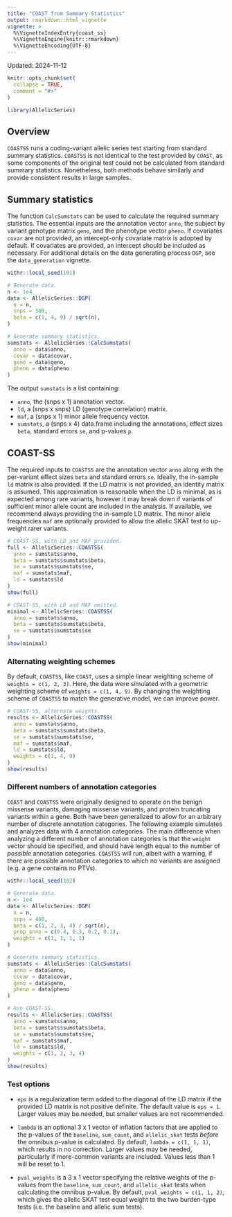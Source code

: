 ```yaml
---
title: "COAST from Summary Statistics"
output: rmarkdown::html_vignette
vignette: >
  %\VignetteIndexEntry{coast_ss}
  %\VignetteEngine{knitr::rmarkdown}
  %\VignetteEncoding{UTF-8}
---
```


Updated: 2024-11-12

```r
knitr::opts_chunk$set(
  collapse = TRUE,
  comment = "#>"
)
```

```r
library(AllelicSeries)
```

## Overview

`COASTSS` runs a coding-variant allelic series test starting from standard summary statistics. `COASTSS` is not identical to the test provided by `COAST`, as some components of the original test could not be calculated from standard summary statistics. Nonetheless, both methods behave similarly and provide consistent results in large samples. 


## Summary statistics

The function `CalcSumstats` can be used to calculate the required summary statistics. The essential inputs are the annotation vector `anno`, the subject by variant genotype matrix `geno`, and the phenotype vector `pheno`. If covariates `covar` are not provided, an intercept-only covariate matrix is adopted by default. If covariates are provided, an intercept should be included as necessary. For additional details on the data generating process `DGP`, see the `data_generation` vignette.

```r
withr::local_seed(101)

# Generate data.
n <- 1e4
data <- AllelicSeries::DGP(
  n = n,
  snps = 300,
  beta = c(1, 4, 9) / sqrt(n),
)

# Generate summary statistics.
sumstats <- AllelicSeries::CalcSumstats(
  anno = data$anno,
  covar = data$covar,
  geno = data$geno,
  pheno = data$pheno
)
```

The output `sumstats` is a list containing:

* `anno`, the (snps x 1) annotation vector.
* `ld`, a (snps x snps) LD (genotype correlation) matrix.
* `maf`, a (snps x 1) minor allele frequency vector.
* `sumstats`, a (snps x 4) data.frame including the annotations, effect sizes `beta`, standard errors `se`, and p-values `p`.

## COAST-SS

The required inputs to `COASTSS` are the annotation vector `anno` along with the per-variant effect sizes `beta` and standard errors `se`. Ideally, the in-sample `ld` matrix is also provided. If the LD matrix is not provided, an identity matrix is assumed. This approximation is reasonable when the LD is minimal, as is expected among rare variants, however it may break down if variants of sufficient minor allele count are included in the analysis. If available, we recommend always providing the in-sample LD matrix. The minor allele frequencies `maf` are optionally provided to allow the allelic SKAT test to up-weight rarer variants. 

```r
# COAST-SS, with LD and MAF provided.
full <- AllelicSeries::COASTSS(
  anno = sumstats$anno,
  beta = sumstats$sumstats$beta,
  se = sumstats$sumstats$se,
  maf = sumstats$maf,
  ld = sumstats$ld
)
show(full)

# COAST-SS, with LD and MAF omitted.
minimal <- AllelicSeries::COASTSS(
  anno = sumstats$anno,
  beta = sumstats$sumstats$beta,
  se = sumstats$sumstats$se
)
show(minimal)
```

### Alternating weighting schemes

By default, `COASTSS`, like `COAST`, uses a simple linear weighting scheme of `weights = c(1, 2, 3)`. Here, the data were simulated with a geometric weighting scheme of `weights = c(1, 4, 9)`. By changing the weighting scheme of `COASTSS` to match the generative model, we can improve power. 

```r
# COAST-SS, alternate weights.
results <- AllelicSeries::COASTSS(
  anno = sumstats$anno,
  beta = sumstats$sumstats$beta,
  se = sumstats$sumstats$se,
  maf = sumstats$maf,
  ld = sumstats$ld,
  weights = c(1, 4, 9)
)
show(results)
```

### Different numbers of annotation categories

`COAST` and `COASTSS` were originally designed to operate on the benign missense variants, damaging missense variants, and protein truncating variants within a gene. Both have been generalized to allow for an arbitrary number of discrete annotation categories. The following example simulates and analyzes data with 4 annotation categories. The main difference when analyzing a different number of annotation categories is that the `weight` vector should be specified, and should have length equal to the number of *possible* annotation categories. `COASTSS` will run, albeit with a warning, if there are possible annotation categories to which no variants are assigned (e.g. a gene contains no PTVs). 

```r
withr::local_seed(102)

# Generate data.
n <- 1e4
data <- AllelicSeries::DGP(
  n = n,
  snps = 400,
  beta = c(1, 2, 3, 4) / sqrt(n),
  prop_anno = c(0.4, 0.3, 0.2, 0.1),
  weights = c(1, 1, 1, 1)
)

# Generate summary statistics.
sumstats <- AllelicSeries::CalcSumstats(
  anno = data$anno,
  covar = data$covar,
  geno = data$geno,
  pheno = data$pheno
)

# Run COAST-SS.
results <- AllelicSeries::COASTSS(
  anno = sumstats$anno,
  beta = sumstats$sumstats$beta,
  se = sumstats$sumstats$se,
  maf = sumstats$maf,
  ld = sumstats$ld,
  weights = c(1, 2, 3, 4)
)
show(results)
```

### Test options

* `eps` is a regularization term added to the diagonal of the LD matrix if the provided LD matrix is not positive definite. The default value is `eps = 1`. Larger values may be needed, but smaller values are not recommended.

* `lambda` is an optional 3 x 1 vector of inflation factors that are applied to the p-values of the `baseline`, `sum_count`, and `allelic_skat` tests *before* the omnibus p-value is calculated. By default, `lambda = c(1, 1, 1)`, which results in no correction. Larger values may be needed, particularly if more-common variants are included. Values less than 1 will be reset to 1.

* `pval_weights` is a 3 x 1 vector specifying the relative weights of the p-values from the `baseline`, `sum_count`, and `allelic_skat` tests when calculating the omnibus p-value. By default, `pval_weights = c(1, 1, 2)`, which gives the allelic SKAT test equal weight to the two burden-type tests (i.e. the baseline and allelic sum tests).

